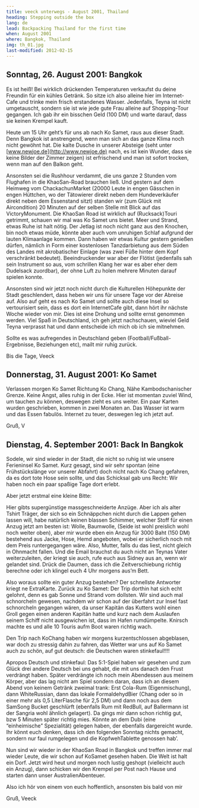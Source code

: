 ```yaml
---
title: veeck unterwegs - August 2001, Thailand
heading: Stepping outside the box
lang: de
lead: Backpacking Thailand for the first time
when: August 2001
where: Bangkok, Thailand
img: th_01.jpg
last-modified: 2012-02-15
---
```


## Sonntag, 26. August 2001: Bangkok

Es ist heiß! Bei wirklich drückenden Temperaturen verkaufst du deine Freundin für ein kühles Getränk. So
sitze ich also alleine hier im Internet-Cafe und trinke mein frisch erstandenes Wasser.
Jedenfalls, Teyna ist nicht umgetauscht, sondern sie ist wie jede gute Frau alleine auf Shopping-Tour
gegangen. Ich gab ihr ein bisschen Geld (100 DM) und warte darauf, dass sie keinen Krempel kauft.

Heute um 15 Uhr geht’s für uns ab nach Ko Samet, raus aus dieser Stadt. Denn Bangkok ist anstrengend, wenn
man sich an das ganze Klima noch nicht gewöhnt hat. Die kalte Dusche in unserer Absteige (seht unter [www.newjoe.de](http://www.newjoe.de) nach, es ist kein Wunder, dass sie
keine Bilder der Zimmer zeigen) ist erfrischend und man ist sofort trocken, wenn man auf den Balkon geht.

Ansonsten sei die Rushhour verdammt, die uns ganze 2 Stunden vom Flughafen in
die KhaoSan-Road brauchen ließ. Und gestern auf dem Heimweg vom
ChackachunMarket (20000 Leute in engen Gässchen in engen Hüttchen, wo der
Tätowierer direkt neben dem Hundeverkäufer direkt neben dem Essenstand sitzt)
standen wir (zum Glück mit Aircondition) 20 Minuten auf der selben Stelle mit Blick auf das VictoryMonument.
Die KhaoSan Road ist wirklich auf (Rucksack)Touri getrimmt, schauen wir mal
was Ko Samet uns bietet. Meer und Strand, etwas Ruhe ist halt nötig. Der
Jetlag ist noch nicht ganz aus den Knochen, bin noch etwas müde, könnte aber
auch vom unruhigen Schlaf aufgrund der lauten Klimaanlage kommen.
Dann haben wir etwas Kultur gestern genießen dürfen, nämlich in Form einer
kostenlosen Tanzdarbietung aus dem Süden des Landes mit akrobatischer
Einlage (was zwei Füße hinter dem Kopf verschränkt bedeutet). Beeindruckender
war aber der Flötist (jedenfalls sah sein Instrument so aus, vom
schrillen Klang her war es aber eher dem Dudelsack zuordbar), der ohne Luft zu holen
mehrere Minuten darauf spielen konnte.

Ansonsten sind wir jetzt noch nicht durch die Kulturellen Höhepunkte der
Stadt geschlendert, dass heben wir uns für unsere Tage vor der Abreise auf.
Also auf geht es nach Ko Samet und sollte auch diese Insel so vertourisiert
sein, dass es dort ein InternetCafe gibt, dann hört ihr nächste Woche
wieder von mir. Dies ist eine Drohung und sollte ernst genommen werden.
Viel Spaß in Deutschland, ich geh jetzt nachschauen, wieviel Geld Teyna verprasst hat
und dann entscheide ich mich ob ich sie mitnehmen.

Sollte es was aufregendes in Deutschland geben (Football/Fußball-Ergebnisse,
Beziehungen etc), mailt mir ruhig zurück.

Bis die Tage, Veeck

## Donnerstag, 31. August 2001: Ko Samet

Verlassen morgen Ko Samet Richtung Ko Chang, Nähe Kambodschanischer Grenze.
Keine Angst, alles ruhig in der Ecke. Hier ist momentan zuviel Wind, um tauchen
zu können, deswegen zieht es uns weiter. Ein paar Karten wurden geschrieben, kommen in zwei Monaten an.
Das Wasser ist warm und das Essen fabulös. Internet zu teuer, deswegen leg ich jetzt auf.

Gruß, V

## Dienstag, 4. September 2001: Back In Bangkok

Sodele, wir sind wieder in der Stadt, die nicht so ruhig ist wie unsere
Ferieninsel Ko Samet. Kurz gesagt, sind wir sehr spontan (eine Frühstückslänge
vor unserer Abfahrt) doch nicht nach Ko Chang gefahren, da es dort tote Hose sein sollte, und das Schicksal
gab uns Recht: Wir haben noch ein paar spaßige Tage dort erlebt.

Aber jetzt erstmal eine kleine Bitte:

Hier gibts supergünstige massgeschneiderte Anzüge. Aber ich als alter
Tshirt Träger, der sich so ein Schnäppchen nicht durch die Lappen gehen
lassen will, habe natürlich keinen blassen Schimmer, welcher Stoff für einen
Anzug jetzt am besten ist: Wolle, Baumwolle, (Seide ist wohl preislich wohl noch
weiter oben), aber mir wurde eben ein Anzug für 3000 Baht (150 DM) bestehend
aus Jacke, Hose, Hemd angeboten, wobei er sicherlich noch mit dem Preis runtergegangen
wäre. Also, Mutter, falls du das liest, nicht gleich in Ohnmacht fallen. Und die
Email brauchst du auch nicht an Teynas Vater weiterzuleiten, der kriegt sie auch,
rufe euch aus Sidney aus an, wenn wir gelandet sind. Drück die Daumen, dass ich
die Zeitverschiebung richtig berechne oder ich klingel euch 4 Uhr morgens aus’m Bett.

Also woraus sollte ein guter Anzug bestehen? Der schnellste Antworter kriegt ne ExtraKarte.
Zurück zu Ko Samet: Der Trip dorthin hat sich echt gelohnt, denn es gab Sonne und Strand vom
dollsten. Wir sind auch mal schnorcheln gewesen, nachdem wir schon auf der überfahrt
zur Insel fast schnorcheln gegangen wären, da unser Kapitän das Kutters wohl
einen Groll gegen einen anderen Kapitän hatte und kurz nach dem Auslaufen seinem
Schiff nicht ausgewichen ist, dass im Hafen rumdümpelte. Knirsch machte es
und alle 10 Touris aufm Boot waren richtig wach.

Den Trip nach KoChang haben wir morgens kurzentschlossen abgeblasen, war
doch zu stressig dahin zu fahren, das Wetter war uns auf Ko Samet auch zu
schön, auf gut deutsch: die Deutschen waren stinkefaul!!!!

Apropos Deutsch und stinkefaul: Das 5:1-Spiel haben wir gesehen und zum Glück drei
andere Deutsch bei uns gehabt, die mit uns danach den Frust verdrängt haben.
Später verdrängte ich noch mein Abendessen aus meinem Körper, aber das lag
nicht am Spiel sondern daran, dass ich an diesem Abend von keinem Getränk zweimal
trank: Erst Cola-Rum (Eigenmischung), dann WhiteRussian, dann das lokale
FormaldehydBier (Chang oder so in einer mehr als 0,5 LiterFlasche für 2,5 DM)
und dann noch aus dem SamSong Bucket geschlürft (ebenfalls Rum mit RedBull,
auf Ballermann ist der Sangria wohl ähnlich gelagert). Da gings mir dann
schon richtig gut, bzw 5 Minuten später richtig mies. Könnte an dem
Dubi (eine “einheimische” Spezialität) gelegen haben, der ebenfalls
dargereicht wurde. Ihr könnt euch denken, dass ich den folgenden Sonntag
nichts gemacht, sondern nur faul rumgelegen und die KopfwehTablette genossen hab’.

Nun sind wir wieder in der KhaoSan Road in Bangkok und treffen immer mal wieder
Leute, die wir schon auf KoSamet gesehen haben. Die Welt ist halt ein Dorf.
Jetzt wird heut und morgen noch lustig geshopt (vielleicht auch ein Anzug),
dann schicken wir den Krempel per Post nach Hause und starten dann unser
AustralienAbenteuer.

Also ich hör von einem von euch hoffentlich, ansonsten bis bald von mir

Gruß, Veeck
